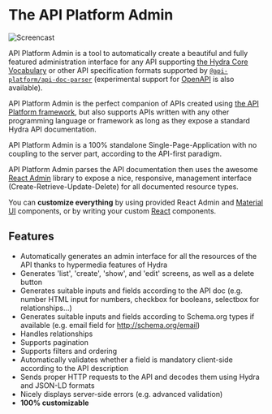# The API Platform Admin

![Screencast](images/admin-demo.gif)

API Platform Admin is a tool to automatically create a beautiful and fully featured administration interface
for any API supporting [the Hydra Core Vocabulary](http://www.hydra-cg.com/) or other API specification formats supported by [`@api-platform/api-doc-parser`](https://github.com/api-platform/api-doc-parser) (experimental support for [OpenAPI](https://www.openapis.org/) is also available).

API Platform Admin is the perfect companion of APIs created
using [the API Platform framework](https://api-platform.com), but also supports APIs written with any other programming language or framework as long as they expose a standard Hydra API documentation.

API Platform Admin is a 100% standalone Single-Page-Application with no coupling to the server part,
according to the API-first paradigm.

API Platform Admin parses the API documentation then uses the awesome [React Admin](https://marmelab.com/react-admin/)
library to expose a nice, responsive, management interface (Create-Retrieve-Update-Delete) for all documented resource types.

You can **customize everything** by using provided React Admin and [Material UI](https://material-ui.com/) components, or by writing your custom [React](https://reactjs.org/) components.

## Features

-   Automatically generates an admin interface for all the resources of the API thanks to hypermedia features of Hydra
-   Generates 'list', 'create', 'show', and 'edit' screens, as well as a delete button
-   Generates suitable inputs and fields according to the API doc (e.g. number HTML input for numbers, checkbox for booleans, selectbox for relationships...)
-   Generates suitable inputs and fields according to Schema.org types if available (e.g. email field for http://schema.org/email)
-   Handles relationships
-   Supports pagination
-   Supports filters and ordering
-   Automatically validates whether a field is mandatory client-side according to the API description
-   Sends proper HTTP requests to the API and decodes them using Hydra and JSON-LD formats
-   Nicely displays server-side errors (e.g. advanced validation)
-   **100% customizable**
